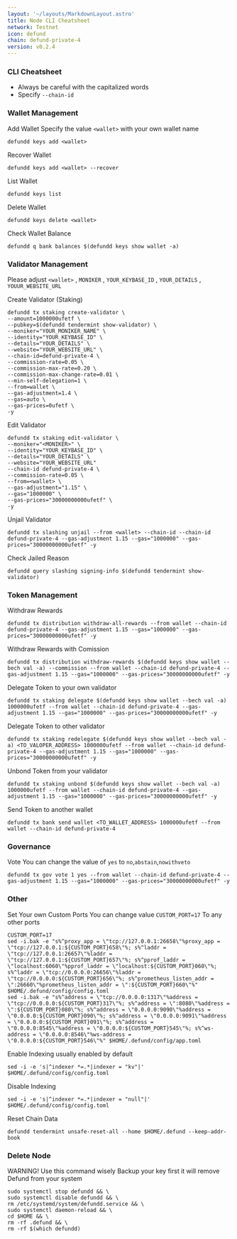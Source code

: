 ```yaml
---
layout: '~/layouts/MarkdownLayout.astro'
title: Node CLI Cheatsheet
network: Testnet
icon: defund
chain: defund-private-4
version: v0.2.4
---
```


### CLI Cheatsheet

- Always be careful with the capitalized words
- Specify `--chain-id`

### Wallet Management

Add Wallet
Specify the value `<wallet>` with your own wallet name

```
defundd keys add <wallet>
```

Recover Wallet
```
defundd keys add <wallet> --recover
```

List Wallet
```
defundd keys list
```

Delete Wallet
```
defundd keys delete <wallet>
```

Check Wallet Balance
```
defundd q bank balances $(defundd keys show wallet -a)
```

### Validator Management

Please adjust `<wallet>` , `MONIKER` , `YOUR_KEYBASE_ID` , `YOUR_DETAILS` , `YOUUR_WEBSITE_URL`

Create Validator (Staking)
```
defundd tx staking create-validator \
--amount=1000000ufetf \
--pubkey=$(defundd tendermint show-validator) \
--moniker="YOUR_MONIKER_NAME" \
--identity="YOUR_KEYBASE_ID" \
--details="YOUR_DETAILS" \
--website="YOUR_WEBSITE_URL" \
--chain-id=defund-private-4 \
--commission-rate=0.05 \
--commission-max-rate=0.20 \
--commission-max-change-rate=0.01 \
--min-self-delegation=1 \
--from=wallet \
--gas-adjustment=1.4 \
--gas=auto \
--gas-prices=0ufetf \
-y
```

Edit Validator
```
defundd tx staking edit-validator \
--moniker="<MONIKER>" \
--identity="YOUR_KEYBASE_ID" \
--details="YOUR_DETAILS" \
--website="YOUR_WEBSITE_URL"
--chain-id defund-private-4 \
--commission-rate=0.05 \
--from=<wallet> \
--gas-adjustment="1.15" \
--gas="1000000" \
--gas-prices="30000000000ufetf" \
-y
```


Unjail Validator
```
defundd tx slashing unjail --from <wallet> --chain-id --chain-id defund-private-4 --gas-adjustment 1.15 --gas="1000000" --gas-prices="30000000000ufetf" -y
```

Check Jailed Reason
```
defundd query slashing signing-info $(defundd tendermint show-validator)
```

### Token Management

Withdraw Rewards
```
defundd tx distribution withdraw-all-rewards --from wallet --chain-id defund-private-4 --gas-adjustment 1.15 --gas="1000000" --gas-prices="30000000000ufetf" -y
```

Withdraw Rewards with Comission
```
defundd tx distribution withdraw-rewards $(defundd keys show wallet --bech val -a) --commission --from wallet --chain-id defund-private-4 --gas-adjustment 1.15 --gas="1000000" --gas-prices="30000000000ufetf" -y
```

Delegate Token to your own validator
```
defundd tx staking delegate $(defundd keys show wallet --bech val -a) 1000000ufetf --from wallet --chain-id defund-private-4 --gas-adjustment 1.15 --gas="1000000" --gas-prices="30000000000ufetf" -y
```

Delegate Token to other validator
```
defundd tx staking redelegate $(defundd keys show wallet --bech val -a) <TO_VALOPER_ADDRESS> 1000000ufetf --from wallet --chain-id defund-private-4 --gas-adjustment 1.15 --gas="1000000" --gas-prices="30000000000ufetf" -y
```

Unbond Token from your validator
```
defundd tx staking unbond $(defundd keys show wallet --bech val -a) 1000000ufetf --from wallet --chain-id defund-private-4 --gas-adjustment 1.15 --gas="1000000" --gas-prices="30000000000ufetf" -y
```

Send Token to another wallet
```
defundd tx bank send wallet <TO_WALLET_ADDRESS> 1000000ufetf --from wallet --chain-id defund-private-4
```

### Governance 

Vote
You can change the value of `yes` to `no`,`abstain`,`nowithveto`

```
defundd tx gov vote 1 yes --from wallet --chain-id defund-private-4 --gas-adjustment 1.15 --gas="1000000" --gas-prices="30000000000ufetf" -y
```

### Other

Set Your own Custom Ports
You can change value `CUSTOM_PORT=17` To any other ports
```
CUSTOM_PORT=17
sed -i.bak -e "s%^proxy_app = \"tcp://127.0.0.1:26658\"%proxy_app = \"tcp://127.0.0.1:${CUSTOM_PORT}658\"%; s%^laddr = \"tcp://127.0.0.1:26657\"%laddr = \"tcp://127.0.0.1:${CUSTOM_PORT}657\"%; s%^pprof_laddr = \"localhost:6060\"%pprof_laddr = \"localhost:${CUSTOM_PORT}060\"%; s%^laddr = \"tcp://0.0.0.0:26656\"%laddr = \"tcp://0.0.0.0:${CUSTOM_PORT}656\"%; s%^prometheus_listen_addr = \":26660\"%prometheus_listen_addr = \":${CUSTOM_PORT}660\"%" $HOME/.defund/config/config.toml
sed -i.bak -e "s%^address = \"tcp://0.0.0.0:1317\"%address = \"tcp://0.0.0.0:${CUSTOM_PORT}317\"%; s%^address = \":8080\"%address = \":${CUSTOM_PORT}080\"%; s%^address = \"0.0.0.0:9090\"%address = \"0.0.0.0:${CUSTOM_PORT}090\"%; s%^address = \"0.0.0.0:9091\"%address = \"0.0.0.0:${CUSTOM_PORT}091\"%; s%^address = \"0.0.0.0:8545\"%address = \"0.0.0.0:${CUSTOM_PORT}545\"%; s%^ws-address = \"0.0.0.0:8546\"%ws-address = \"0.0.0.0:${CUSTOM_PORT}546\"%" $HOME/.defund/config/app.toml
```

Enable Indexing usually enabled by default
```
sed -i -e 's|^indexer *=.*|indexer = "kv"|' $HOME/.defund/config/config.toml
```

Disable Indexing
```
sed -i -e 's|^indexer *=.*|indexer = "null"|' $HOME/.defund/config/config.toml
```

Reset Chain Data
```
defundd tendermint unsafe-reset-all --home $HOME/.defund --keep-addr-book
```

### Delete Node

WARNING! Use this command wisely 
Backup your key first it will remove Defund from your system

```
sudo systemctl stop defundd && \
sudo systemctl disable defundd && \
rm /etc/systemd/system/defundd.service && \
sudo systemctl daemon-reload && \
cd $HOME && \
rm -rf .defund && \
rm -rf $(which defundd)
```
